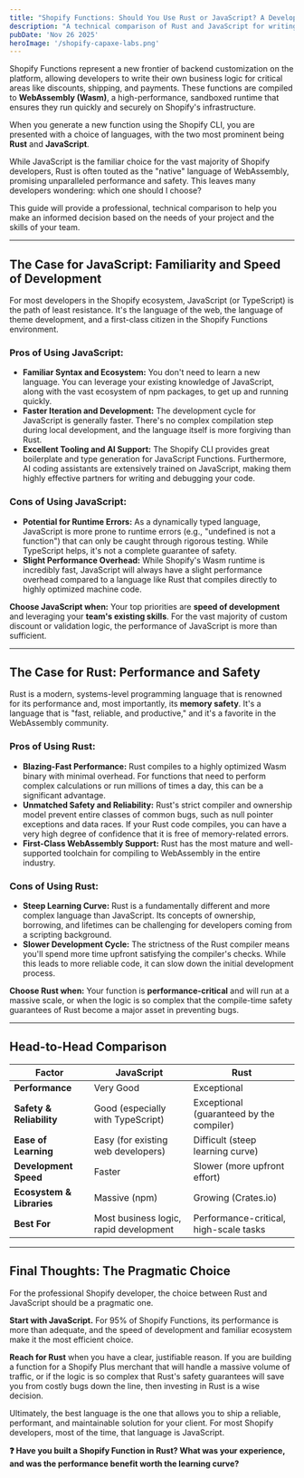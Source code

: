 ```yaml
---
title: "Shopify Functions: Should You Use Rust or JavaScript? A Developer's Comparison"
description: "A technical comparison of Rust and JavaScript for writing Shopify Functions, evaluating them on performance, safety, ease of use, and the overall developer experience."
pubDate: 'Nov 26 2025'
heroImage: '/shopify-capaxe-labs.png'
---
```


Shopify Functions represent a new frontier of backend customization on the platform, allowing developers to write their own business logic for critical areas like discounts, shipping, and payments. These functions are compiled to **WebAssembly (Wasm)**, a high-performance, sandboxed runtime that ensures they run quickly and securely on Shopify's infrastructure.

When you generate a new function using the Shopify CLI, you are presented with a choice of languages, with the two most prominent being **Rust** and **JavaScript**.

While JavaScript is the familiar choice for the vast majority of Shopify developers, Rust is often touted as the "native" language of WebAssembly, promising unparalleled performance and safety. This leaves many developers wondering: which one should I choose?

This guide will provide a professional, technical comparison to help you make an informed decision based on the needs of your project and the skills of your team.

---

## **The Case for JavaScript: Familiarity and Speed of Development**

For most developers in the Shopify ecosystem, JavaScript (or TypeScript) is the path of least resistance. It's the language of the web, the language of theme development, and a first-class citizen in the Shopify Functions environment.

### **Pros of Using JavaScript:**
-   **Familiar Syntax and Ecosystem:** You don't need to learn a new language. You can leverage your existing knowledge of JavaScript, along with the vast ecosystem of npm packages, to get up and running quickly.
-   **Faster Iteration and Development:** The development cycle for JavaScript is generally faster. There's no complex compilation step during local development, and the language itself is more forgiving than Rust.
-   **Excellent Tooling and AI Support:** The Shopify CLI provides great boilerplate and type generation for JavaScript Functions. Furthermore, AI coding assistants are extensively trained on JavaScript, making them highly effective partners for writing and debugging your code.

### **Cons of Using JavaScript:**
-   **Potential for Runtime Errors:** As a dynamically typed language, JavaScript is more prone to runtime errors (e.g., "undefined is not a function") that can only be caught through rigorous testing. While TypeScript helps, it's not a complete guarantee of safety.
-   **Slight Performance Overhead:** While Shopify's Wasm runtime is incredibly fast, JavaScript will always have a slight performance overhead compared to a language like Rust that compiles directly to highly optimized machine code.

**Choose JavaScript when:** Your top priorities are **speed of development** and leveraging your **team's existing skills**. For the vast majority of custom discount or validation logic, the performance of JavaScript is more than sufficient.

---

## **The Case for Rust: Performance and Safety**

Rust is a modern, systems-level programming language that is renowned for its performance and, most importantly, its **memory safety**. It's a language that is "fast, reliable, and productive," and it's a favorite in the WebAssembly community.

### **Pros of Using Rust:**
-   **Blazing-Fast Performance:** Rust compiles to a highly optimized Wasm binary with minimal overhead. For functions that need to perform complex calculations or run millions of times a day, this can be a significant advantage.
-   **Unmatched Safety and Reliability:** Rust's strict compiler and ownership model prevent entire classes of common bugs, such as null pointer exceptions and data races. If your Rust code compiles, you can have a very high degree of confidence that it is free of memory-related errors.
-   **First-Class WebAssembly Support:** Rust has the most mature and well-supported toolchain for compiling to WebAssembly in the entire industry.

### **Cons of Using Rust:**
-   **Steep Learning Curve:** Rust is a fundamentally different and more complex language than JavaScript. Its concepts of ownership, borrowing, and lifetimes can be challenging for developers coming from a scripting background.
-   **Slower Development Cycle:** The strictness of the Rust compiler means you'll spend more time upfront satisfying the compiler's checks. While this leads to more reliable code, it can slow down the initial development process.

**Choose Rust when:** Your function is **performance-critical** and will run at a massive scale, or when the logic is so complex that the compile-time safety guarantees of Rust become a major asset in preventing bugs.

---

## **Head-to-Head Comparison**

| Factor                  | JavaScript                               | Rust                                       |
| ----------------------- | ---------------------------------------- | ------------------------------------------ |
| **Performance**         | Very Good                                | Exceptional                                |
| **Safety & Reliability**  | Good (especially with TypeScript)        | Exceptional (guaranteed by the compiler)   |
| **Ease of Learning**      | Easy (for existing web developers)       | Difficult (steep learning curve)           |
| **Development Speed**     | Faster                                   | Slower (more upfront effort)               |
| **Ecosystem & Libraries** | Massive (npm)                            | Growing (Crates.io)                        |
| **Best For**            | Most business logic, rapid development   | Performance-critical, high-scale tasks     |

---

## **Final Thoughts: The Pragmatic Choice**

For the professional Shopify developer, the choice between Rust and JavaScript should be a pragmatic one.

**Start with JavaScript.** For 95% of Shopify Functions, its performance is more than adequate, and the speed of development and familiar ecosystem make it the most efficient choice.

**Reach for Rust** when you have a clear, justifiable reason. If you are building a function for a Shopify Plus merchant that will handle a massive volume of traffic, or if the logic is so complex that Rust's safety guarantees will save you from costly bugs down the line, then investing in Rust is a wise decision.

Ultimately, the best language is the one that allows you to ship a reliable, performant, and maintainable solution for your client. For most Shopify developers, most of the time, that language is JavaScript.

**❓ Have you built a Shopify Function in Rust? What was your experience, and was the performance benefit worth the learning curve?**